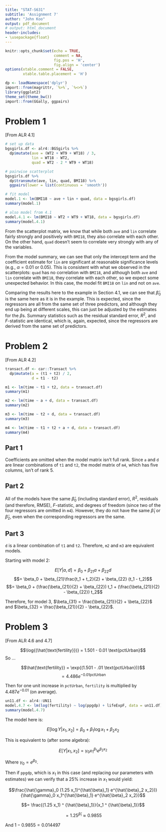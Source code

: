 ```yaml
---
title: "STAT-S631"
subtitle: 'Assignment 7'
author: "John Koo"
output: pdf_document
# output: html_document
header-includes:
- \usepackage{float}
---
```


```r
knitr::opts_chunk$set(echo = TRUE, 
                      comment = NA, 
                      fig.pos = 'H', 
                      fig.align = 'center')
options(xtable.comment = FALSE, 
        xtable.table.placement = 'H')
```

```r
dp <- loadNamespace('dplyr')
import::from(magrittr, `%>%`, `%<>%`)
library(ggplot2)
theme_set(theme_bw())
import::from(GGally, ggpairs)
```

# Problem 1

[From ALR 4.1]

```r
# set up data
bgsgirls.df <- alr4::BGSgirls %>% 
  dp$mutate(ave = (WT2 + WT9 + WT18) / 3, 
            lin = WT18 - WT2, 
            quad = WT2 - 2 * WT9 + WT18)

# pairwise scatterplot
bgsgirls.df %>% 
  dp$transmute(ave, lin, quad, BMI18) %>% 
  ggpairs(lower = list(continuous = 'smooth'))

# fit model
model.1 <- lm(BMI18 ~ ave + lin + quad, data = bgsgirls.df)
summary(model.1)

# also model from 4.1
model.4.1 <- lm(BMI18 ~ WT2 + WT9 + WT18, data = bgsgirls.df)
summary(model.4.1)
```

From the scatterplot matrix, we know that while both `ave` and `lin` correlate 
fairly strongly and positively with `BMI18`, they also correlate with each 
other. On the other hand, `quad` doesn't seem to correlate very strongly with 
any of the variables. 

From the model summary, we can see that only the intercept term and the 
coefficient estimate for `lin` are significant at reasonable significance levels 
(e.g., $\alpha = 0.01$ or $0.05$). This is consistent with what we observed in 
the scatterplots: `quad` has no correlation with `BMI18`, and although both 
`ave` and `lin` correlate with `BMI18`, they correlate with each other, so we 
expect some unexpected behavior. In this case, the model fit `BMI18` on `lin` 
and not on `ave`. 

Comparing the results here to the example in Section 4.1, we can see that 
$\hat{\beta}_0$ is the same here as it is in the example. This is expected, 
since the regressors are all from the same set of three predictors, and although 
they end up being at different scales, this can just be adjusted by the 
estimates for the $\beta$s. Summary statistics such as the residual standard 
error, $R^2$, and $F$-statistic are identical, which is, again, expected, since 
the regressors are derived from the same set of predictors. 

# Problem 2

[From ALR 4.2]

```r
transact.df <- car::Transact %>% 
  dp$mutate(a = (t1 + t2) / 2, 
            d = t1 - t2)

m1 <- lm(time ~ t1 + t2, data = transact.df)
summary(m1)

m2 <- lm(time ~ a + d, data = transact.df)
summary(m2)

m3 <- lm(time ~ t2 + d, data = transact.df)
summary(m3)

m4 <- lm(time ~ t1 + t2 + a + d, data = transact.df)
summary(m4)
```

## Part 1

Coefficients are omitted when the model matrix isn't full rank. Since `a` and 
`d` are linear combinations of `t1` and `t2`, the model matrix of `m4`, which 
has five columns, isn't of rank 5. 

## Part 2

All of the models have the same $\hat{\beta}_0$ (including standard error), 
$R^2$, residuals (and therefore, RMSE), $F$-statistic, and degrees of freedom 
(since two of the four regressors are omitted in `m4`). However, they do not 
have the same $\hat{\beta}_1$ or $\hat{\beta}_2$, even when the corresponding 
regressors are the same. 

## Part 3

`d` is a linear combination of `t1` and `t2`. Therefore, `m2` and `m3` are 
equivalent models. 

Starting with model 2:

$$E[Y | a, d] = \beta_0 + \beta_{21} a + \beta_{22} d$$
$$= \beta_0 + \beta_{21}\frac{t_1 + t_2}{2} + \beta_{22} (t_1 - t_2)$$
$$= \beta_0 + (\frac{\beta_{21}}{2} + 
\beta_{22}) t_1 + (\frac{\beta_{21}}{2} - \beta_{22}) t_2$$

Therefore, for model 3, $\beta_{31} = \frac{\beta_{21}}{2} + \beta_{22}$ and 
$\beta_{32} = \frac{\beta_{21}}{2} - \beta_{22}$.

# Problem 3

[From ALR 4.6 and 4.7]

$$\log{(\hat{\text{fertility}})} = 1.501 - 0.01 \text{pctUrban}$$
So ...

$$\hat{\text{fertility}} = \exp{(1.501 - .01 \text{pctUrban})}$$
$$= 4.486 e^{-0.01 \text{pctUrban}}$$

Then for one unit increase in `pctUrban`, `fertility` is multiplied by 
$4.487 e^{-0.01}$ (on average). 

```r
un11.df <- alr4::UN11
model.4.7 <- lm(log(fertility) ~ log(ppgdp) + lifeExpF, data = un11.df)
summary(model.4.7)
```

The model here is:

$$E[\log{Y} | x_1, x_2] = \beta_0 + \beta_1 \log{x_1} + \beta_2 x_2$$

This is equivalent to (after some algebra):

$$E[Y | x_1, x_2] = \gamma_0 x_1^{\beta_1} e^{\beta_2 x_2}$$

Where $\gamma_0 = e^{\beta_0}$.

Then if `ppgdp`, which is $x_1$ in this case (and replacing our parameters with 
estimates) we can verify that a 25\% increase in $x_1$ would yield:

$$\frac{\hat{\gamma}_0 (1.25 x_1)^{\hat{\beta}_1} e^{\hat{\beta}_2 x_2})}
{\hat{\gamma}_0 x_1^{\hat{\beta}_1} e^{\hat{\beta}_2 x_2}}$$

$$= \frac{(1.25 x_1) ^ {\hat{\beta}_1}}{x_1 ^ {\hat{\beta}_1}}$$

$$= 1.25 ^ {\hat{\beta}_1} \approx 0.9855$$

And $1 - 0.9855 = 0.014497$